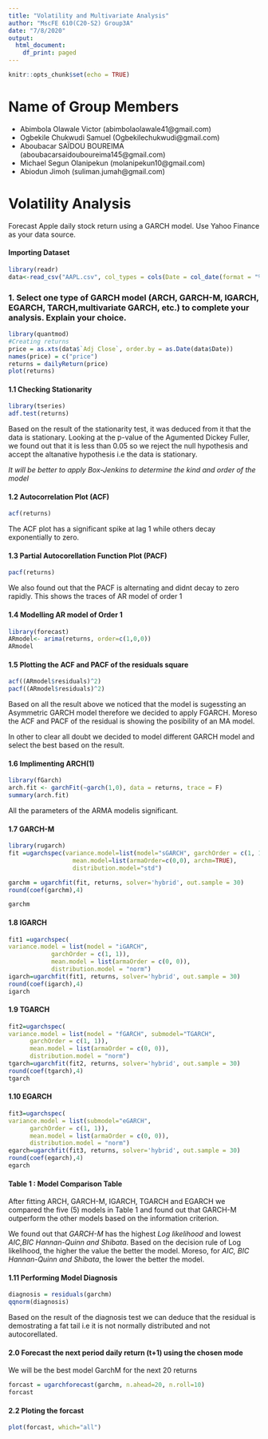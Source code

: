 ```yaml
---
title: "Volatility and Multivariate Analysis"
author: "MscFE 610(C20-S2) Group3A"
date: "7/8/2020"
output:
  html_document:
    df_print: paged
---
```


```r
knitr::opts_chunk$set(echo = TRUE)
```
# Name of Group Members
+ Abimbola Olawale Victor (abimbolaolawale41@gmail.com)
+ Ogbekile Chukwudi Samuel (Ogbekilechukwudi@gmail.com)
+ Aboubacar SAÏDOU BOUREIMA (aboubacarsaidouboureima145@gmail.com)
+ Michael Segun Olanipekun (molanipekun10@gmail.com)
+ Abiodun Jimoh (suliman.jumah@gmail.com)

# Volatility Analysis
Forecast Apple daily stock return using a GARCH model. Use Yahoo Finance as your data source.

#### Importing Dataset
```r
library(readr) 
data<-read_csv("AAPL.csv", col_types = cols(Date = col_date(format = "%Y-%m-%d")))
```

### 1. Select one type of GARCH model (ARCH, GARCH-M, IGARCH, EGARCH, TARCH,multivariate GARCH, etc.) to complete your analysis. Explain your choice.



```r
library(quantmod)
#Creating returns
price = as.xts(data$`Adj Close`, order.by = as.Date(data$Date))
names(price) = c("price")
returns = dailyReturn(price)
plot(returns)
```


#### 1.1 Checking Stationarity 
```r
library(tseries)
adf.test(returns)
```
Based on the result of the stationarity test, it was deduced from it that the data is stationary. Looking at the p-value of the Agumented Dickey Fuller, we found out that it is less than 0.05 so we reject the null hypothesis and accept the altanative hypothesis i.e the data is stationary.

*It will be better to apply Box-Jenkins to determine the kind and order of the model*

#### 1.2 Autocorrelation Plot (ACF)
```r
acf(returns)
```
The ACF plot has a significant spike at lag 1 while others decay exponentially to zero.

#### 1.3 Partial Autocorellation Function Plot (PACF)
```r
pacf(returns)
```
We also found out that the PACF is alternating and didnt decay to zero rapidly. This shows the traces of AR model of order 1

#### 1.4 Modelling AR model of Order 1 
```r
library(forecast)
ARmodel<- arima(returns, order=c(1,0,0)) 
ARmodel
```
#### 1.5 Plotting the ACF and PACF of the residuals square 
```r
acf((ARmodel$residuals)^2)
pacf((ARmodel$residuals)^2)
```
Based on all the result above we noticed that the model is sugessting an Asymmetric GARCH model therefore we decided to apply FGARCH. Moreso the ACF and PACF of the residual is showing the posibility of an MA model. 

In other to clear all doubt we decided to model different GARCH model and select the best based on the result.

#### 1.6 Implimenting ARCH(1) 
```r
library(fGarch)
arch.fit <- garchFit(~garch(1,0), data = returns, trace = F)
summary(arch.fit)
```
All the parameters of the ARMA modelis significant.

#### 1.7 GARCH-M
```r
library(rugarch)
fit =ugarchspec(variance.model=list(model="sGARCH", garchOrder = c(1, 1)), 
	              mean.model=list(armaOrder=c(0,0), archm=TRUE), 
	              distribution.model="std")
```

```r
garchm = ugarchfit(fit, returns, solver='hybrid', out.sample = 30)
round(coef(garchm),4)
```


```r
garchm
```

#### 1.8 IGARCH
```r
fit1 =ugarchspec(
variance.model = list(model = "iGARCH", 
            garchOrder = c(1, 1)), 
            mean.model = list(armaOrder = c(0, 0)), 
            distribution.model = "norm")
igarch=ugarchfit(fit1, returns, solver='hybrid', out.sample = 30) 
round(coef(igarch),4)
igarch
```

#### 1.9 TGARCH
```r
fit2=ugarchspec(
variance.model = list(model = "fGARCH", submodel="TGARCH", 
      garchOrder = c(1, 1)), 
      mean.model = list(armaOrder = c(0, 0)), 
      distribution.model = "norm")
tgarch=ugarchfit(fit2, returns, solver='hybrid', out.sample = 30) 
round(coef(tgarch),4)
tgarch
```

#### 1.10 EGARCH
```r
fit3=ugarchspec(
variance.model = list(submodel="eGARCH", 
      garchOrder = c(1, 1)), 
      mean.model = list(armaOrder = c(0, 0)), 
      distribution.model = "norm")
egarch=ugarchfit(fit3, returns, solver='hybrid', out.sample = 30) 
round(coef(egarch),4)
egarch
```

#### Table 1 : Model Comparison Table
\begin{tabular}{lrrrrr}
  \hline
 & Log likelihood & AIC & BIC & Hannan-Quinn & Shibata\\ 
  \hline
ARCH(1)      & 11831.78 & -4.702358 & -4.698464 & -4.7000995 & -4.702359 \\ 
GARCH-M(1,1)      & 12454 & -4.9782 & -4.9704 & -4.9755 & -4.9782 \\ 
IGARCH(1,1)      & 12170.22 & -4.8659 & -4.8620 & 4.8645 & -4.8659 \\
TGARCH(1,1)      & 12241.12 & -4.8935 & -4.8870 & -4.8912 & -4.8935 \\
EGARCH(1,1)      & 12173.87 & -4.8670 & -4.8618 & -4.8651 & -4.8670  \\
   \hline
\end{tabular}
After fitting ARCH, GARCH-M, IGARCH, TGARCH and EGARCH we compared the five (5) models in Table 1 and found out that GARCH-M outperform the other models based on the information criterion. 

We found out that *GARCH-M* has the highest *Log likelihood* and lowest *AIC,BIC Hannan-Quinn and Shibata*. Based on the decision rule of Log likelihood, the higher the value the better the model. Moreso, for *AIC, BIC Hannan-Quinn and Shibata*, the lower the better the model. 

#### 1.11 Performing Model Diagnosis
```r
diagnosis = residuals(garchm)
qqnorm(diagnosis)
```
Based on the result of the diagnosis test we can deduce that the residual is demostrating a fat tail i.e it is not normally distributed and not autocorellated.

#### 2.0 Forecast the next period daily return (t+1) using the chosen mode
We will be the best model GarchM for the next 20 returns

```r
forcast = ugarchforecast(garchm, n.ahead=20, n.roll=10)
forcast
```
#### 2.2 Ploting the forcast

```r
plot(forcast, which="all")
```

